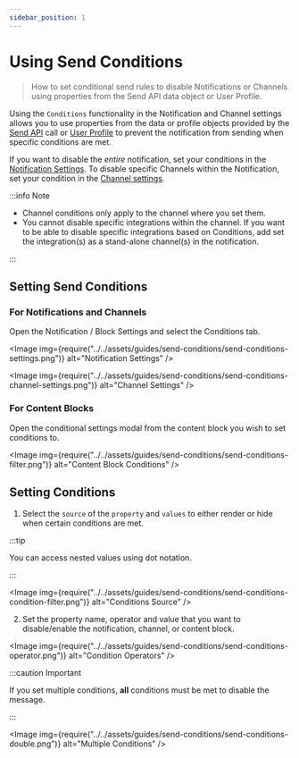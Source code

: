 ```yaml
---
sidebar_position: 1
---
```



# Using Send Conditions

> How to set conditional send rules to disable Notifications or Channels using properties from the Send API data object or User Profile.

Using the `Conditions` functionality in the Notification and Channel settings allows you to use properties from the data or profile objects provided by the [Send API](../../reference/send/intro.mdx) call or [User Profile](../../reference/profiles/intro.mdx) to prevent the notification from sending when specific conditions are met.

If you want to disable the *entire* notification, set your conditions in the [Notification Settings](general-settings.mdx). To disable specific Channels within the Notification, set your condition in the [Channel settings](../../sending-notifications/channel-settings.mdx).

:::info Note

- Channel conditions only apply to the channel where you set them.
- You cannot disable specific integrations within the channel. If you want to be able to disable specific integrations based on Conditions, add set the integration(s) as a stand-alone channel(s) in the notification. 

:::

## Setting Send Conditions

### For Notifications and Channels 

Open the Notification / Block Settings and select the Conditions tab.

<Image
  img={require("../../assets/guides/send-conditions/send-conditions-settings.png")}
  alt="Notification Settings"
/>

<Image
  img={require("../../assets/guides/send-conditions/send-conditions-channel-settings.png")}
  alt="Channel Settings"
/>

### For Content Blocks

Open the conditional settings modal from the content block you wish to set conditions to.

<Image
  img={require("../../assets/guides/send-conditions/send-conditions-filter.png")}
  alt="Content Block Conditions"
/>

## Setting Conditions

1. Select the `source` of the `property` and `values` to either render or hide when certain conditions are met.

:::tip

You can access nested values using dot notation.

:::

<Image
  img={require("../../assets/guides/send-conditions/send-conditions-condition-filter.png")}
  alt="Conditions Source"
/>

2. Set the property name, operator and value that you want to disable/enable the notification, channel, or content block.

<Image
  img={require("../../assets/guides/send-conditions/send-conditions-operator.png")}
  alt="Condition Operators"
/>

:::caution Important

If you set multiple conditions, **all** conditions must be met to disable the message. 

:::

<Image
  img={require("../../assets/guides/send-conditions/send-conditions-double.png")}
  alt="Multiple Conditions"
/>